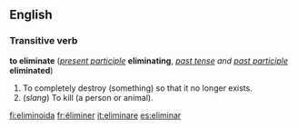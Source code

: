 ==English==
===Transitive verb===
'''to eliminate''' (''[[present participle]]'' '''eliminating''', ''[[past tense]] and [[past participle]]'' '''eliminated''')

#To completely destroy (something) so that it no longer exists.
#(''slang'') To kill (a person or animal).

[[fi:eliminoida]]
[[fr:éliminer]]
[[it:eliminare]]
[[es:eliminar]]